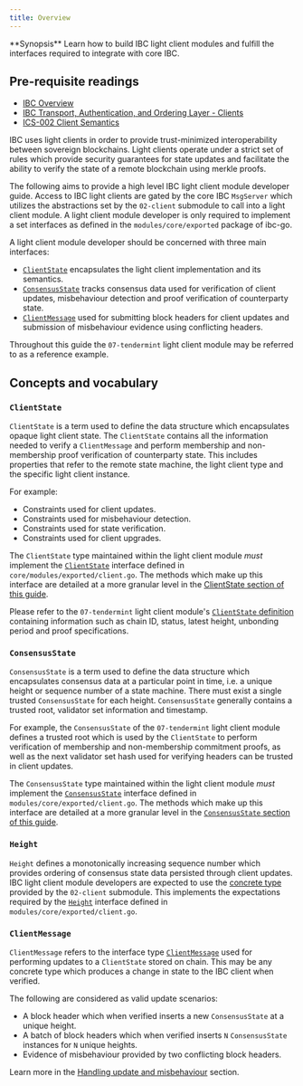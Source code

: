 ```yaml
---
title: Overview
---
```


<Note>
**Synopsis**
Learn how to build IBC light client modules and fulfill the interfaces required to integrate with core IBC.
</Note>

<Note>

## Pre-requisite readings

* [IBC Overview](/docs/ibc/v7.8.x/ibc/overview.mdx)
* [IBC Transport, Authentication, and Ordering Layer - Clients](https://tutorials.cosmos.network/academy/3-ibc/4-clients.html)
* [ICS-002 Client Semantics](https://github.com/cosmos/ibc/tree/main/spec/core/ics-002-client-semantics)

</Note>

IBC uses light clients in order to provide trust-minimized interoperability between sovereign blockchains. Light clients operate under a strict set of rules which provide security guarantees for state updates and facilitate the ability to verify the state of a remote blockchain using merkle proofs.

The following aims to provide a high level IBC light client module developer guide. Access to IBC light clients are gated by the core IBC `MsgServer` which utilizes the abstractions set by the `02-client` submodule to call into a light client module. A light client module developer is only required to implement a set interfaces as defined in the `modules/core/exported` package of ibc-go.

A light client module developer should be concerned with three main interfaces:

* [`ClientState`](#clientstate) encapsulates the light client implementation and its semantics.
* [`ConsensusState`](#consensusstate) tracks consensus data used for verification of client updates, misbehaviour detection and proof verification of counterparty state.
* [`ClientMessage`](#clientmessage) used for submitting block headers for client updates and submission of misbehaviour evidence using conflicting headers.

Throughout this guide the `07-tendermint` light client module may be referred to as a reference example.

## Concepts and vocabulary

### `ClientState`

`ClientState` is a term used to define the data structure which encapsulates opaque light client state. The `ClientState` contains all the information needed to verify a `ClientMessage` and perform membership and non-membership proof verification of counterparty state. This includes properties that refer to the remote state machine, the light client type and the specific light client instance.

For example:

* Constraints used for client updates.
* Constraints used for misbehaviour detection.
* Constraints used for state verification.
* Constraints used for client upgrades.

The `ClientState` type maintained within the light client module *must* implement the [`ClientState`](https://github.com/cosmos/ibc-go/tree/02-client-refactor-beta1/modules/core/exported/client.go#L36) interface defined in `core/modules/exported/client.go`.
The methods which make up this interface are detailed at a more granular level in the [ClientState section of this guide](/docs/ibc/v7.8.x/light-clients/developer-guide/client-state.mdx).

Please refer to the `07-tendermint` light client module's [`ClientState` definition](https://github.com/cosmos/ibc-go/tree/02-client-refactor-beta1/proto/ibc/lightclients/tendermint/v1/tendermint.proto#L18) containing information such as chain ID, status, latest height, unbonding period and proof specifications.

### `ConsensusState`

`ConsensusState` is a term used to define the data structure which encapsulates consensus data at a particular point in time, i.e. a unique height or sequence number of a state machine. There must exist a single trusted `ConsensusState` for each height. `ConsensusState` generally contains a trusted root, validator set information and timestamp.

For example, the `ConsensusState` of the `07-tendermint` light client module defines a trusted root which is used by the `ClientState` to perform verification of membership and non-membership commitment proofs, as well as the next validator set hash used for verifying headers can be trusted in client updates.

The `ConsensusState` type maintained within the light client module *must* implement the [`ConsensusState`](https://github.com/cosmos/ibc-go/tree/02-client-refactor-beta1/modules/core/exported/client.go#L134) interface defined in `modules/core/exported/client.go`.
The methods which make up this interface are detailed at a more granular level in the [`ConsensusState` section of this guide](/docs/ibc/v7.8.x/light-clients/developer-guide/consensus-state.mdx).

### `Height`

`Height` defines a monotonically increasing sequence number which provides ordering of consensus state data persisted through client updates.
IBC light client module developers are expected to use the [concrete type](https://github.com/cosmos/ibc-go/tree/02-client-refactor-beta1/proto/ibc/core/client/v1/client.proto#L89) provided by the `02-client` submodule. This implements the expectations required by the [`Height`](https://github.com/cosmos/ibc-go/blob/02-client-refactor-beta1/modules/core/exported/client.go#L157) interface defined in `modules/core/exported/client.go`.

### `ClientMessage`

`ClientMessage` refers to the interface type [`ClientMessage`](https://github.com/cosmos/ibc-go/tree/02-client-refactor-beta1/modules/core/exported/client.go#L148) used for performing updates to a `ClientState` stored on chain.
This may be any concrete type which produces a change in state to the IBC client when verified.

The following are considered as valid update scenarios:

* A block header which when verified inserts a new `ConsensusState` at a unique height.
* A batch of block headers which when verified inserts `N` `ConsensusState` instances for `N` unique heights.
* Evidence of misbehaviour provided by two conflicting block headers.

Learn more in the [Handling update and misbehaviour](/docs/ibc/v7.8.x/light-clients/developer-guide/updates-and-misbehaviour.mdx) section.
